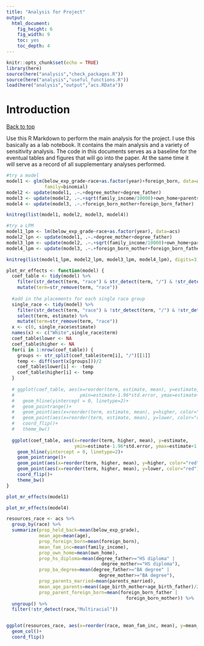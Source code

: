 ```yaml
---
title: "Analysis for Project"
output: 
  html_document: 
    fig_height: 6
    fig_width: 9
    toc: yes
    toc_depth: 4
---
```


```r
knitr::opts_chunk$set(echo = TRUE)
library(here)
source(here("analysis","check_packages.R"))
source(here("analysis","useful_functions.R"))
load(here("analysis","output","acs.RData"))
```

# Introduction
<a href="#top">Back to top</a>

Use this R Markdown to perform the main analysis for the project. I use this basically as a lab notebook. It contains the main analysis and a variety of sensitivity analysis. The code in this documents serves as a baseline for the eventual tables and figures that will go into the paper. At the same time it will serve as a record of all supplementary analyses performed. 


```r
#try a model
model1 <- glm(below_exp_grade~race+as.factor(year)+foreign_born, data=acs, 
              family=binomial)
model2 <- update(model1, .~.+degree_mother+degree_father)
model3 <- update(model2, .~.+sqrt(family_income/10000)+own_home+parents_married)
model4 <- update(model3, .~.+foreign_born_mother+foreign_born_father)

knitreg(list(model1, model2, model3, model4))
```

```r
#try a LPM
model1_lpm <- lm(below_exp_grade~race+as.factor(year), data=acs)
model2_lpn <- update(model1, .~.+degree_mother+degree_father)
model3_lpm <- update(model2, .~.+sqrt(family_income/10000)+own_home+parents_married)
model4_lpm <- update(model3, .~.+foreign_born_mother+foreign_born_father)

knitreg(list(model1_lpm, model2_lpm, model3_lpm, model4_lpm), digits=3)
```

```r
plot_mr_effects <- function(model) {
  coef_table <- tidy(model) %>%
    filter(str_detect(term, "race") & str_detect(term, "/") & !str_detect(term, "Multiracial")) %>%
    mutate(term=str_remove(term, "race"))
  
  #add in the placements for each single race group
  single_race <- tidy(model) %>%
    filter(str_detect(term, "race") & !str_detect(term, "/") & !str_detect(term, "Multiracial")) %>%
    select(term, estimate) %>%
    mutate(term=str_remove(term, "race"))
  x <- c(0, single_race$estimate)
  names(x) <- c("White",single_race$term)
  coef_table$lower <- NA
  coef_table$higher <- NA
  for(i in 1:nrow(coef_table)) {
    groups <- str_split(coef_table$term[i], "/")[[1]]
    temp <- diff(sort(x[groups]))/2
    coef_table$lower[i] <- -temp
    coef_table$higher[i] <- temp
  }
  
  # ggplot(coef_table, aes(x=reorder(term, estimate, mean), y=estimate, 
  #                        ymin=estimate-1.96*std.error, ymax=estimate+1.96*std.error))+
  #   geom_hline(yintercept = 0, linetype=2)+
  #   geom_pointrange()+
  #   geom_point(aes(x=reorder(term, estimate, mean), y=higher, color="red"))+
  #   geom_point(aes(x=reorder(term, estimate, mean), y=lower, color="red"))+
  #   coord_flip()+
  #   theme_bw()
  
  ggplot(coef_table, aes(x=reorder(term, higher, mean), y=estimate, 
                         ymin=estimate-1.96*std.error, ymax=estimate+1.96*std.error))+
    geom_hline(yintercept = 0, linetype=2)+
    geom_pointrange()+
    geom_point(aes(x=reorder(term, higher, mean), y=higher, color="red"))+
    geom_point(aes(x=reorder(term, higher, mean), y=lower, color="red"))+
    coord_flip()+
    theme_bw()
}
```


```r
plot_mr_effects(model1)
```

```r
plot_mr_effects(model4)
```

```r
resources_race <- acs %>% 
  group_by(race) %>%
  summarize(prop_held_back=mean(below_exp_grade),
            mean_age=mean(age),
            prop_foreign_born=mean(foreign_born),
            mean_fam_inc=mean(family_income),
            prop_own_home=mean(own_home),
            prop_hs_diploma=mean(degree_father>="HS diploma" | 
                                   degree_mother>="HS diploma"),
            prop_ba_degree=mean(degree_father>="BA degree" | 
                                  degree_mother>="BA degree"),
            prop_parents_married=mean(parents_married),
            mean_age_parents=mean((age_birth_mother+age_birth_father)/2),
            prop_parent_foreign_born=mean(foreign_born_father | 
                                            foreign_born_mother)) %>%
  ungroup() %>%
  filter(!str_detect(race,"Multiracial"))


ggplot(resources_race, aes(x=reorder(race, mean_fam_inc, mean), y=mean_fam_inc))+
  geom_col()+
  coord_flip()
```